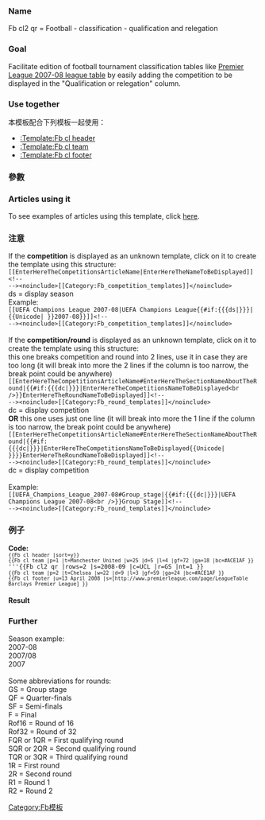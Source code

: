 <includeonly><!-- 在這裡加入模板的保護標識 --></includeonly><noinclude>{{Documentation subpage}}</noinclude>
<!-- 在本行下編輯模板說明 -->

===Name===
Fb cl2 qr = Football - classification - qualification and relegation

===Goal===
Facilitate edition of football tournament classification tables like [[Premier_League_2007-08#League_table|Premier League 2007-08 league table]] by easily adding the competition to be displayed in the "Qualification or relegation" column.

===Use together===
本模板配合下列模板一起使用：
*[[:Template:Fb cl header]]
*[[:Template:Fb cl team]]
*[[:Template:Fb cl footer]]

===參數===
{{Parameter header |dut=1 }}
{{Parameter |p=promotion     |r=n |ut=  |dut=1 |d=Define if "Promotion to" should be displayed before the competition name. |v="y" or null }}
{{Parameter |p=qualification |r=n |ut=  |dut=2 |d=Define if "Qualification to" should be displayed before the competition name. |v="y" or null }}
{{Parameter |p=relegation    |r=n |ut=  |dut=3 |d=Define if "Relegation to" should be displayed before the competition name. Also, it doesn't display the season of the competition. |v="y" or null }}
{{Parameter |p=rows          |r=y |ut=  |dut=  |d=Number of rows (teams) for the competition link. |v=integer >= 1 }}
{{Parameter |p=s             |r=y |ut=  |dut=  |d=Season. |v=string }}
{{Parameter |p=c             |r=y |ut=  |dut=  |d=Competition abbreviation or name. |v=string }}
{{Parameter |p=r             |r=n |ut=  |dut=  |d=Round abbreviation or name. |v=string }}
{{Parameter |p=nt            |r=n |ut=  |dut=  |d=Note identifier (number, letter or symbol) |v=string }}
{{Parameter footer}}

===Articles using it===
To see examples of articles using this template, click [[w:Special:Whatlinkshere/Template:Fb cl2 qr|here]].

===注意===
If the '''competition''' is displayed as an unknown template, click on it to create the template using this structure:<br />
<code><nowiki>[[EnterHereTheCompetitionsArticleName|EnterHereTheNameToBeDisplayed]]<!--</nowiki></code><br />
<code><nowiki>--><noinclude>[[Category:Fb_competition_templates]]</noinclude></nowiki></code><br />
ds = display season<br />
Example:<br />
<code><nowiki>[[UEFA Champions League 2007-08|UEFA Champions League{{#if:{{{ds|}}}|{{Unicode| }}2007-08}}]]<!--</nowiki></code><br />
<code><nowiki>--><noinclude>[[Category:Fb_competition_templates]]</noinclude></nowiki></code><br />
<br />
If the '''competition/round''' is displayed as an unknown template, click on it to create the template using this structure:<br />
this one breaks competition and round into 2 lines, use it in case they are too long (it will break into more the 2 lines if the column is too narrow, the break point could be anywhere)
<code><nowiki>[[EnterHereTheCompetitionsArticleName#EnterHereTheSectionNameAboutTheRound|{{#if:{{{dc|}}}|EnterHereTheCompetitionsNameToBeDisplayed<br />}}EnterHereTheRoundNameToBeDisplayed]]<!--</nowiki></code><br />
<code><nowiki>--><noinclude>[[Category:Fb_round_templates]]</noinclude></nowiki></code><br />
dc = display competition<br />
'''OR''' this one uses just one line (it will break into more the 1 line if the column is too narrow, the break point could be anywhere)<br />
<code><nowiki>[[EnterHereTheCompetitionsArticleName#EnterHereTheSectionNameAboutTheRound|{{#if:{{{dc|}}}|EnterHereTheCompetitionsNameToBeDisplayed{{Unicode| }}}}EnterHereTheRoundNameToBeDisplayed]]<!--</nowiki></code><br />
<code><nowiki>--><noinclude>[[Category:Fb_round_templates]]</noinclude></nowiki></code><br />
dc = display competition<br />
<br />
Example:<br />
<code><nowiki>[[UEFA_Champions_League_2007-08#Group_stage|{{#if:{{{dc|}}}|UEFA Champions League 2007-08<br />}}Group Stage]]<!--</nowiki></code><br />
<code><nowiki>--><noinclude>[[Category:Fb_round_templates]]</noinclude></nowiki></code><br />

===例子===
'''Code:'''<br />

<code>
<small><nowiki>{{Fb cl header |sort=y}}</nowiki><br />
<nowiki>{{Fb cl team |p=1  |t=Manchester United |w=25 |d=5 |l=4 |gf=72 |ga=18 |bc=#ACE1AF }}</nowiki></small><br />
'''<nowiki>{{Fb cl2 qr |rows=2 |s=2008-09 |c=UCL |r=GS |nt=1 }}</nowiki><br />
<small><nowiki>{{Fb cl team |p=2  |t=Chelsea           |w=22 |d=9 |l=3 |gf=59 |ga=24 |bc=#ACE1AF }}</nowiki></small><br />
<small><nowiki>{{Fb cl footer |u=13 April 2008 |s=[http://www.premierleague.com/page/LeagueTable Barclays Premier League] }}</nowiki></small><br />
</code>

====Result====
{{Fb cl header |sort=y}}
{{Fb cl team |p=1  |t=Manchester United |w=25 |d=5 |l=4 |gf=72 |ga=18 |bc=#ACE1AF }}
{{Fb cl2 qr |rows=2 |s=2008-09 |c=UCL |r=GS |nt=1 }}
{{Fb cl team |p=2  |t=Chelsea           |w=22 |d=9 |l=3 |gf=59 |ga=24 |bc=#ACE1AF }}
{{Fb cl footer |u=13 April 2008 |s=[http://www.premierleague.com/page/LeagueTable Barclays Premier League] |nt=<sup>1</sup> Note 1 }}

===Further===
Season example:<br />
2007-08<br />
2007/08<br />
2007<br />
<br />
Some abbreviations for rounds:<br />
GS = Group stage<br />
QF = Quarter-finals<br />
SF = Semi-finals<br />
F = Final<br />
Rof16 = Round of 16<br />
Rof32 = Round of 32<br />
FQR or 1QR = First qualifying round<br />
SQR or 2QR = Second qualifying round<br />
TQR or 3QR = Third qualifying round<br />
1R = First round<br />
2R = Second round<br />
R1 = Round 1<br />
R2 = Round 2<br />

<includeonly>
<!-- ADD CATEGORIES BELOW THIS LINE -->
[[Category:Fb模板]]
</includeonly>